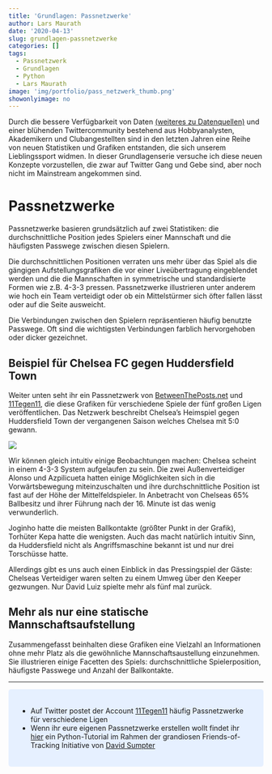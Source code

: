 ```yaml
---
title: 'Grundlagen: Passnetzwerke'
author: Lars Maurath
date: '2020-04-13'
slug: grundlagen-passnetzwerke
categories: []
tags:
  - Passnetzwerk
  - Grundlagen
  - Python
  - Lars Maurath  
image: 'img/portfolio/pass_netzwerk_thumb.png'
showonlyimage: no
---
```


Durch die bessere Verfügbarkeit von Daten [(weiteres zu Datenquellen)](https://www.keinemathematik.de/page/datenquellen/){target="_blank"} und einer blühenden Twittercommunity bestehend aus Hobbyanalysten, Akademikern und Clubangestellten sind in den letzten Jahren eine Reihe von neuen Statistiken und Grafiken entstanden, die sich unserem Lieblingssport widmen. In dieser Grundlagenserie versuche ich diese neuen Konzepte vorzustellen, die zwar auf Twitter Gang und Gebe sind, aber noch nicht im Mainstream angekommen sind.

# Passnetzwerke

Passnetzwerke basieren grundsätzlich auf zwei Statistiken: die durchschnittliche Position jedes Spielers einer Mannschaft und die häufigsten Passwege zwischen diesen Spielern. 

Die durchschnittlichen Positionen verraten uns mehr über das Spiel als die gängigen Aufstellungsgrafiken die vor einer Liveübertragung eingeblendet werden und die die Mannschaften in symmetrische und standardisierte Formen wie z.B. 4-3-3 pressen. Passnetzwerke illustrieren unter anderem wie hoch ein Team verteidigt oder ob ein Mittelstürmer sich öfter fallen lässt oder auf die Seite ausweicht.

Die Verbindungen zwischen den Spielern repräsentieren häufig benutzte Passwege. Oft sind die wichtigsten Verbindungen farblich hervorgehoben oder dicker gezeichnet. 


## Beispiel für Chelsea FC gegen Huddersfield Town

Weiter unten seht ihr ein Passnetzwerk von [BetweenThePosts.net](https://betweentheposts.net/){target="_blank"} und [11Tegen11](https://twitter.com/11tegen11){target="_blank"}, die diese Grafiken für verschiedene Spiele der fünf großen Ligen veröffentlichen. Das Netzwerk beschreibt Chelsea's Heimspiel gegen Huddersfield Town der vergangenen Saison welches Chelsea mit 5:0 gewann.

![](/portfolio/2020-04-13-grundlagen-passnetzwerke_files/passing_network.png)

Wir können gleich intuitiv einige Beobachtungen machen: Chelsea scheint in einem 4-3-3 System aufgelaufen zu sein. Die zwei Außenverteidiger Alonso und Azpilicueta hatten einige Möglichkeiten sich in die Vorwärtsbewegung miteinzuschalten und ihre durchschnittliche Position ist fast auf der Höhe der Mittelfeldspieler. In Anbetracht von Chelseas 65% Ballbesitz und ihrer Führung nach der 16. Minute ist das wenig verwunderlich. 

Joginho hatte die meisten Ballkontakte (größter Punkt in der Grafik), Torhüter Kepa hatte die wenigsten. Auch das macht natürlich intuitiv Sinn, da Huddersfield nicht als Angriffsmaschine bekannt ist und nur drei Torschüsse hatte. 

Allerdings gibt es uns auch einen Einblick in das Pressingspiel der Gäste: Chelseas Verteidiger waren selten zu einem Umweg über den Keeper gezwungen. Nur David Luiz spielte mehr als fünf mal zurück.

## Mehr als nur eine statische Mannschaftsaufstellung

Zusammengefasst beinhalten diese Grafiken eine Vielzahl an Informationen ohne mehr Platz als die gewöhnliche Mannschaftsaustellung einzunehmen. Sie illustrieren einige Facetten des Spiels: durchschnittliche Spielerposition, häufigste Passwege und Anzahl der Ballkontakte.

***

<style>
div.blue { background-color:#e6f0ff; border-radius: 5px; padding: 20px;}
</style>
<div class = "blue">

- Auf Twitter postet der Account [11Tegen11](https://twitter.com/11tegen11){target="_blank"} häufig Passnetzwerke für verschiedene Ligen
- Wenn ihr eure eigenen Passnetzwerke erstellen wollt findet ihr [hier](https://github.com/Friends-of-Tracking-Data-FoTD/passing-networks-in-python){target="_blank"} ein Python-Tutorial im Rahmen der grandiosen Friends-of-Tracking Initiative von [David Sumpter](https://twitter.com/Soccermatics){target="_blank"}

</div>